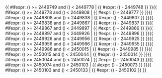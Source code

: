 <includeonly>{{ #ifexpr: ({{{1}}}) >= 2449749 and ({{{1}}}) < 2449778 | {{ #expr: ({{{1}}}) - 2449748 }} }}{{ #ifexpr: ({{{1}}}) >= 2449778 and ({{{1}}}) < 2449808 | {{ #expr: ({{{1}}}) - 2449777 }} }}{{ #ifexpr: ({{{1}}}) >= 2449808 and ({{{1}}}) < 2449838 | {{ #expr: ({{{1}}}) - 2449807 }} }}{{ #ifexpr: ({{{1}}}) >= 2449838 and ({{{1}}}) < 2449867 | {{ #expr: ({{{1}}}) - 2449837 }} }}{{ #ifexpr: ({{{1}}}) >= 2449867 and ({{{1}}}) < 2449897 | {{ #expr: ({{{1}}}) - 2449866 }} }}{{ #ifexpr: ({{{1}}}) >= 2449897 and ({{{1}}}) < 2449926 | {{ #expr: ({{{1}}}) - 2449896 }} }}{{ #ifexpr: ({{{1}}}) >= 2449926 and ({{{1}}}) < 2449956 | {{ #expr: ({{{1}}}) - 2449925 }} }}{{ #ifexpr: ({{{1}}}) >= 2449956 and ({{{1}}}) < 2449986 | {{ #expr: ({{{1}}}) - 2449955 }} }}{{ #ifexpr: ({{{1}}}) >= 2449986 and ({{{1}}}) < 2450015 | {{ #expr: ({{{1}}}) - 2449985 }} }}{{ #ifexpr: ({{{1}}}) >= 2450015 and ({{{1}}}) < 2450044 | {{ #expr: ({{{1}}}) - 2450014 }} }}{{ #ifexpr: ({{{1}}}) >= 2450044 and ({{{1}}}) < 2450074 | {{ #expr: ({{{1}}}) - 2450043 }} }}{{ #ifexpr: ({{{1}}}) >= 2450074 and ({{{1}}}) < 2450103 | {{ #expr: ({{{1}}}) - 2450073 }} }}{{ #ifexpr: ({{{1}}}) >= 2450103 and ({{{1}}}) < 2450133 | {{ #expr: ({{{1}}}) - 2450102 }} }}</includeonly><noinclude>{{Chinese calendar/doc}}

[[Category:使用了分析程序的模板|{{PAGENAME}}]]

</noinclude>